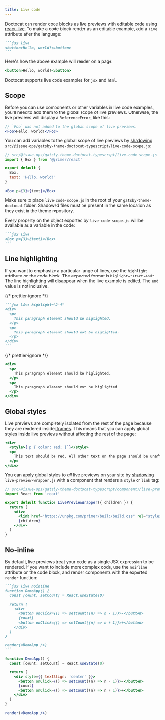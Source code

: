 ```yaml
---
title: Live code
---
```




Doctocat can render code blocks as live previews with editable code using
[react-live](https://github.com/FormidableLabs/react-live). To make a code block
render as an editable example, add a `live` attribute after the language:

````markdown
```jsx live
<button>Hello, world!</button>
```
````

Here's how the above example will render on a page:

```jsx live
<button>Hello, world!</button>
```

Doctocat supports live code examples for `jsx` and `html`.

## Scope

Before you can use components or other variables in live code examples, you'll
need to add them to the global scope of live previews. Otherwise, the live
previews will display a `ReferenceError`, like this:

```jsx live
// `Foo` was not added to the global scope of live previews.
<Foo>Hello, world!</Foo>
```

You can add variables to the global scope of live previews by
[shadowing](https://www.gatsbyjs.org/blog/2019-04-29-component-shadowing/)
`src/@issue-ops/gatsby-theme-doctocat-typescript/live-code-scope.js`:

```js
// src/@issue-ops/gatsby-theme-doctocat-typescript/live-code-scope.js
import { Box } from '@primer/react'

export default {
  Box,
  text: 'Hello, world!'
}
```

```jsx live
<Box p={3}>{text}</Box>
```

<Note variant="warning">

Make sure to place `live-code-scope.js` in the root of your
`gatsby-theme-doctocat` folder. Shadowed files must be present in the same
location as they exist in the theme repository.

</Note>

Every property on the object exported by `live-code-scope.js` will be available
as a variable in the code:

````markdown
```jsx live
<Box p={3}>{text}</Box>
```
````

## Line highlighting

If you want to emphasize a particular range of lines, use the `highlight`
attribute on the code block. The expected format is `higlight="start-end"`. The
line highlighting will disappear when the live example is edited. The `end`
value is not inclusive.

{/* prettier-ignore */}
````markdown
```jsx live highlight="2-4"
<div>
  <p>
    This paragraph element should be higlighted.
  </p>
  <p>
    This paragraph element should not be higlighted.
  </p>
</div>
```
````

{/* prettier-ignore */}
```jsx live highlight="2-4"
<div>
  <p>
    This paragraph element should be higlighted.
  </p>
  <p>
    This paragraph element should not be higlighted.
  </p>
</div>
```

## Global styles

Live previews are completely isolated from the rest of the page because they are
rendered inside
[iframes](https://developer.mozilla.org/en-US/docs/Web/HTML/Element/iframe).
This means that you can apply global styles inside live previews without
affecting the rest of the page:

```jsx live
<div>
  <style>{`p { color: red; }`}</style>
  <p>
    This text should be red. All other text on the page should be unaffected.
  </p>
</div>
```

You can apply global styles to _all_ live previews on your site by
[shadowing](https://www.gatsbyjs.org/blog/2019-04-29-component-shadowing/)
`live-preview-wrapper.js` with a component that renders a `style` or `link` tag:

```jsx
// src/@issue-ops/gatsby-theme-doctocat-typescript/components/live-preview-wrapper.js
import React from 'react'

export default function LivePreviewWrapper({ children }) {
  return (
    <div>
      <link href="https://unpkg.com/primer/build/build.css" rel="stylesheet" />
      {children}
    </div>
  )
}
```

## No-inline

By default, live previews treat your code as a single JSX expression to be
rendered. If you want to include more complex code, use the `noinline` attribute
on the code block, and render components with the exported `render` function:

````markdown
```jsx live noinline
function DemoApp() {
  const [count, setCount] = React.useState(0)

  return (
    <div>
      <button onClick={() => setCount((n) => n - 1)}>-</button>
      {count}
      <button onClick={() => setCount((n) => n + 1)}>+</button>
    </div>
  )
}

render(<DemoApp />)
```
````

```jsx live noinline
function DemoApp() {
  const [count, setCount] = React.useState(0)

  return (
    <div style={{ textAlign: 'center' }}>
      <button onClick={() => setCount((n) => n - 1)}>-</button>
      {count}
      <button onClick={() => setCount((n) => n + 1)}>+</button>
    </div>
  )
}

render(<DemoApp />)
```
